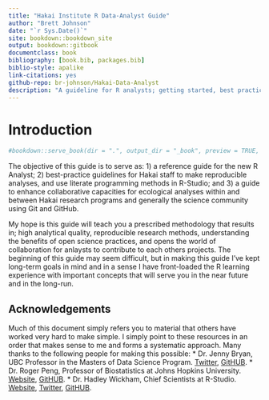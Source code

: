 ```yaml
--- 
title: "Hakai Institute R Data-Analyst Guide"
author: "Brett Johnson"
date: "`r Sys.Date()`"
site: bookdown::bookdown_site
output: bookdown::gitbook
documentclass: book
bibliography: [book.bib, packages.bib]
biblio-style: apalike
link-citations: yes
github-repo: br-johnson/Hakai-Data-Analyst
description: "A guideline for R analysts; getting started, best practices, and collaboration"
---
```


# Introduction
```r

#bookdown::serve_book(dir = ".", output_dir = "_book", preview = TRUE, in_session = TRUE)
```

The objective of this guide is to serve as:
1) a reference guide for the new R Analyst; 
2) best-practice guidelines for Hakai staff to make reproducible analyses, and use literate programming methods in R-Studio; and 
3) a guide to enhance collaborative capacities for ecological analyses within and between Hakai research programs and generally the science community using Git and GitHub. 

My hope is this guide will teach you a prescribed methodology that results in; high analytical quality, reproducible research methods, understanding the benefits of open science practices, and opens the world of collaboration for anlaysts to contribute to each others projects. The beginning of this guide may seem difficult, but in making this guide I've kept long-term goals in mind and in a sense I have front-loaded the R learning experience with important concepts that will serve you in the near future and in the long-run.

## Acknowledgements
Much of this document simply refers you to material that others have worked very hard to make simple. I simply point to these resources in an order that makes sense to me and forms a systematic approach. Many thanks to the following people for making this possible:
* Dr. Jenny Bryan, UBC Professor in the Masters of Data Science Program. [Twitter](https://twitter.com/JennyBryan), [GitHUB](https://github.com/jennybc).
* Dr. Roger Peng, Professor of Biostatistics at Johns Hopkins University. [Website](http://www.biostat.jhsph.edu/~rpeng/), [GitHUB](https://github.com/rdpeng).
* Dr. Hadley Wickham, Chief Scientists at R-Studio. [Website](http://hadley.nz/), [Twitter](https://twitter.com/hadleywickham), [GitHUB](https://github.com/hadley).


